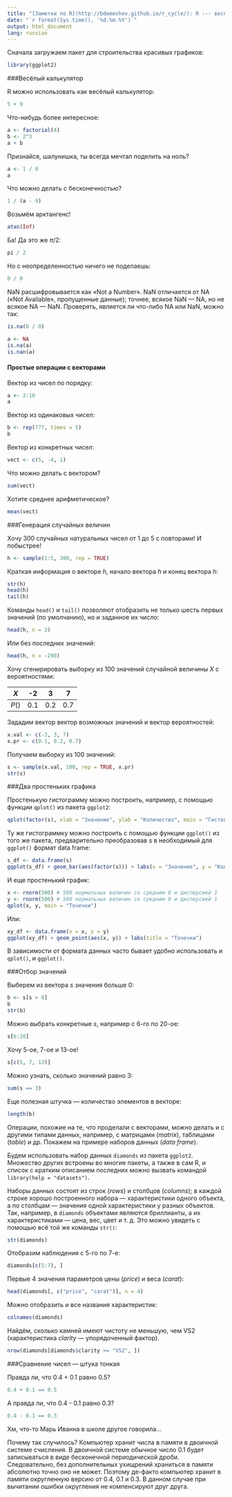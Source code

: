```yaml
---
title: "[Заметки по R](http://bdemeshev.github.io/r_cycle/): R --- весёлый калькулятор"
date: "`r format(Sys.time(), '%d.%m.%Y')`"
output: html_document
lang: russian
---
```

Сначала загружаем пакет для строительства красивых графиков: 

```r
library(ggplot2)
```

###Весёлый калькулятор

R можно использовать как весёлый калькулятор:
```r
5 + 9
```


Что-нибудь более интересное:
```r
a <- factorial(4)
b <- 2^3
a + b
```

Признайся, шалунишка, ты всегда мечтал поделить на ноль?
```r
a <- 1 / 0
a
```

Что можно делать с бесконечностью?
```r
1 / (a - 9)
```

Возьмём арктангенс!
```r
atan(Inf)
```

Ба! Да это же $\pi/2$:
```r
pi / 2
```

Но с неопределенностью ничего не поделаешь: 
```r
0 / 0
```

NaN расшифровывается как «Not a Number». NaN отличается от NA («Not Available», пропущенные данные); точнее, всякое NaN --- NA, но не всякое NA --- NaN. Проверять, является ли что-либо NA или NaN, можно так: 
```r
is.na(0 / 0)

a <- NA
is.na(a)
is.nan(a)
```

  
#### Простые операции с векторами

Вектор из чисел по порядку:
```r
a <- 3:10
a
```

Вектор из одинаковых чисел:
```r
b <- rep(777, times = 5)
b
```

Вектор из конкретных чисел:
```r
vect <- c(5, -4, 1)
```

Что можно делать с вектором?
```r
sum(vect)
```

Хотите среднее арифметическое?
```r
mean(vect)
```

###Генерация случайных величин

Хочу 300 случайных натуральных чисел от 1 до 5 с повторами! И побыстрее!
```r
h <- sample(1:5, 300, rep = TRUE)
```

Краткая информация о векторе $h$, начало вектора $h$ и конец вектора $h$:
```r
str(h)
head(h)
tail(h)
```

Команды `head()` и `tail()` позволяют отобразить не только шесть первых значений (по умолчанию), но и заданное их число:

```r
head(h, n = 2)
```

Или без последних значений:

```r
head(h, n = -298)
```


Хочу сгенирировать выборку из 100 значений случайной величины $X$ с вероятностями:

$X$   |  -2 | 3   | 7
------|-----|-----|-----
$P()$ | 0.1 | 0.2 | 0.7

Зададим вектор вектор возможных значений и вектор вероятностей:
```r
x.val <- c(-2, 3, 7)
x.pr <- c(0.1, 0.2, 0.7)
```

Получаем выборку из 100 значений:
```r
s <- sample(x.val, 100, rep = TRUE, x.pr)
str(s)
```

###Два простеньких графика

Простенькую гистограмму можно построить, например, с помощью функции `qplot()` из пакета `ggplot2`:
```r
qplot(factor(s), xlab = "Значение", ylab = "Количество", main = "Гистограмма")
```

Ту же гистограммку можно построить с помощью функции `ggplot()` из того же пакета, предварительно преобразовав s в необходимый для `ggplot()` формат data frame:
```r
s_df <- data.frame(s)
ggplot(s_df) + geom_bar(aes(factor(s))) + labs(x = "Значение", y = "Количество", title = "Гистограмма")
```

И еще простенький график:
```r
x <- rnorm(500) # 500 нормальных величин со средним 0 и дисперсией 1
y <- rnorm(500) # 500 нормальных величин со средним 0 и дисперсией 1
qplot(x, y, main = "Точечки")
```

Или:
```r
xy_df <- data.frame(x = x, y = y)
ggplot(xy_df) + geom_point(aes(x, y)) + labs(title = "Точечки")
```

В зависимости от формата данных часто бывает удобно использовать и `qplot()`, и `ggplot()`.

###Отбор значений

Выберем из вектора $s$ значения больше $0$:
```r
b <- s[s > 0]
b
str(b)
```

Можно выбрать конкретные $s$, например с 6-го по 20-ое:
```r
s[6:20]
```

Хочу 5-ое, 7-ое и 13-ое!
```r
s[c(5, 7, 13)]
```

Можно узнать, сколько значений равно 3:
```r
sum(s == 3)
```

Еще полезная штучка --- количество элементов в векторе:
```r
length(b)
```

Операции, похожие на те, что проделали с векторами, можно делать и с другими типами данных, например, с матрицами (*matrix*), таблицами (*table*) и др. Покажем на примере наборов данных (*data frame*).

Будем использовать набор данных `diamonds` из пакета `ggplot2`. Множество других встроены во многие пакеты, а также в сам R, и список с кратким описанием последних можно вызвать командой `library(help = "datasets")`.

Наборы данных состоят из строк (*rows*) и столбцов (*columns*); в каждой строке хорошо построенного набора --- характеристики одного объекта, а по столбцам --- значения одной характеристики у разных объектов. Так, например, в `diamonds` объектами являются бриллианты, а их характеристиками --- цена, вес, цвет и т. д. Это можно увидеть с помощью всё той же команды `str()`:

```r
str(diamonds)
```

Отобразим наблюдения с 5-го по 7-е:
```r
diamonds[c(5:7), ]
```

Первые 4 значения параметров цены (*price*) и веса (*carat*):

```r
head(diamonds[, c("price", "carat")], n = 4)
```

Можно отобразить и все названия характеристик:

```r
colnames(diamonds)
```

Найдём, сколько камней имеют чистоту не меньшую, чем VS2 (характеристика *clarity* --- упорядоченный фактор).

```r
nrow(diamonds[diamonds$clarity >= "VS2", ])
```


###Сравнение чисел --- штука тонкая

Правда ли, что 0.4 + 0.1 равно 0.5?
```r
0.4 + 0.1 == 0.5
```

А правда ли, что 0.4 - 0.1 равно 0.3?
```r
0.4 - 0.1 == 0.3
```

Хм, что-то Марь Иванна в школе другое говорила... 

Почему так случилось? Компьютер хранит числа в памяти в двоичной системе счисления. В двоичной системе обычное число 0.1 будет записываться в виде бесконечной периодической дроби. Следовательно, без дополнительных ухищрений храниться в памяти абсолютно точно оно не может. Поэтому де-факто компьютер хранит в памяти округленную версию от 0.4, 0.1 и 0.3. В данном случае при вычитании ошибки округления не компенсируют друг друга.